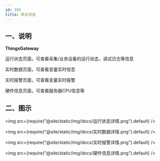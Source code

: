 ```yaml
---
id: 105
title: 网关状态
---
```





## 一、说明

**ThingsGateway** 

运行状态页面，可查看采集/业务设备的运行状态，调试日志等信息

实时数据页面，可查看变量实时信息

实时报警页面，可查看变量实时报警

硬件信息页面，可查看服务器CPU信息等

## 二、图示

<img src={require("@site/static/img/docs/运行状态详情.png").default} />

<img src={require("@site/static/img/docs/实时数据详情.png").default} />

<img src={require("@site/static/img/docs/实时报警详情.png").default} />

<img src={require("@site/static/img/docs/硬件信息详情.png").default} />


